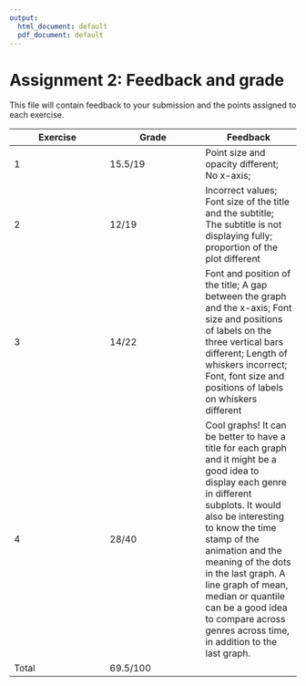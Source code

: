 ```yaml
---
output:
  html_document: default
  pdf_document: default
---
```


# Assignment 2: Feedback and grade

This file will contain feedback to your submission and the points assigned to each exercise.

| Exercise | Grade | Feedback |
| --- | --- | --- |
| 1 | 15.5/19     | Point size and opacity different; No x-axis; 
| 2 | 12/19     | Incorrect values; Font size of the title and the subtitle; The subtitle is not displaying fully; proportion of the plot different
| 3 | 14/22     | Font and position of the title; A gap between the graph and the x-axis; Font size and positions of labels on the three vertical bars different; Length of whiskers incorrect; Font, font size and positions of labels on whiskers different
| 4 | 28/40     | Cool graphs! It can be better to have a title for each graph and it might be a good idea to display each genre in different subplots. It would also be interesting to know the time stamp of the animation and the meaning of the dots in the last graph. A line graph of mean, median or quantile can be a good idea to compare across genres across time, in addition to the last graph.
| Total | 69.5/100      |
